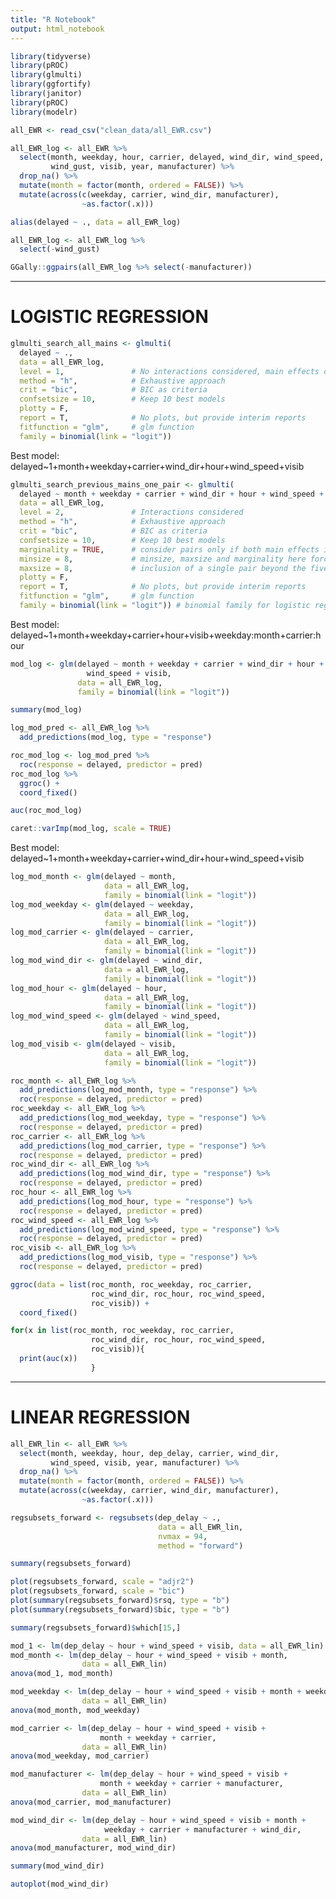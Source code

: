 ```yaml
---
title: "R Notebook"
output: html_notebook
---
```


```r
library(tidyverse)
library(pROC)
library(glmulti)
library(ggfortify)
library(janitor)
library(pROC)
library(modelr)
```

```r
all_EWR <- read_csv("clean_data/all_EWR.csv")
```

```r
all_EWR_log <- all_EWR %>% 
  select(month, weekday, hour, carrier, delayed, wind_dir, wind_speed, 
         wind_gust, visib, year, manufacturer) %>% 
  drop_na() %>% 
  mutate(month = factor(month, ordered = FALSE)) %>% 
  mutate(across(c(weekday, carrier, wind_dir, manufacturer), 
                ~as.factor(.x)))
```

```r
alias(delayed ~ ., data = all_EWR_log)
```

```r
all_EWR_log <- all_EWR_log %>% 
  select(-wind_gust)
```

```r
GGally::ggpairs(all_EWR_log %>% select(-manufacturer))
```

--------------------------------------------------------------------------------

# LOGISTIC REGRESSION

```r
glmulti_search_all_mains <- glmulti(
  delayed ~ ., 
  data = all_EWR_log,
  level = 1,               # No interactions considered, main effects only
  method = "h",            # Exhaustive approach
  crit = "bic",            # BIC as criteria
  confsetsize = 10,        # Keep 10 best models
  plotty = F, 
  report = T,              # No plots, but provide interim reports
  fitfunction = "glm",     # glm function
  family = binomial(link = "logit"))
```

Best model: delayed~1+month+weekday+carrier+wind_dir+hour+wind_speed+visib

```r
glmulti_search_previous_mains_one_pair <- glmulti(
  delayed ~ month + weekday + carrier + wind_dir + hour + wind_speed + visib, 
  data = all_EWR_log,
  level = 2,               # Interactions considered
  method = "h",            # Exhaustive approach
  crit = "bic",            # BIC as criteria
  confsetsize = 10,        # Keep 10 best models
  marginality = TRUE,      # consider pairs only if both main effects in model
  minsize = 8,             # minsize, maxsize and marginality here force 
  maxsize = 8,             # inclusion of a single pair beyond the five main effects
  plotty = F, 
  report = T,              # No plots, but provide interim reports
  fitfunction = "glm",     # glm function
  family = binomial(link = "logit")) # binomial family for logistic regression
```

Best model: delayed~1+month+weekday+carrier+hour+visib+weekday:month+carrier:hour

```r
mod_log <- glm(delayed ~ month + weekday + carrier + wind_dir + hour + 
                 wind_speed + visib,
               data = all_EWR_log, 
               family = binomial(link = "logit"))
```

```r
summary(mod_log)
```

```r
log_mod_pred <- all_EWR_log %>% 
  add_predictions(mod_log, type = "response")
```

```r
roc_mod_log <- log_mod_pred %>% 
  roc(response = delayed, predictor = pred)
roc_mod_log %>% 
  ggroc() +
  coord_fixed()
```

```r
auc(roc_mod_log)
```

```r
caret::varImp(mod_log, scale = TRUE)
```

Best model: delayed~1+month+weekday+carrier+wind_dir+hour+wind_speed+visib

```r
log_mod_month <- glm(delayed ~ month,
                     data = all_EWR_log, 
                     family = binomial(link = "logit"))
log_mod_weekday <- glm(delayed ~ weekday,
                     data = all_EWR_log, 
                     family = binomial(link = "logit"))
log_mod_carrier <- glm(delayed ~ carrier,
                     data = all_EWR_log, 
                     family = binomial(link = "logit"))
log_mod_wind_dir <- glm(delayed ~ wind_dir,
                     data = all_EWR_log, 
                     family = binomial(link = "logit"))
log_mod_hour <- glm(delayed ~ hour,
                     data = all_EWR_log, 
                     family = binomial(link = "logit"))
log_mod_wind_speed <- glm(delayed ~ wind_speed,
                     data = all_EWR_log, 
                     family = binomial(link = "logit"))
log_mod_visib <- glm(delayed ~ visib,
                     data = all_EWR_log, 
                     family = binomial(link = "logit"))
```

```r
roc_month <- all_EWR_log %>% 
  add_predictions(log_mod_month, type = "response") %>% 
  roc(response = delayed, predictor = pred)
roc_weekday <- all_EWR_log %>% 
  add_predictions(log_mod_weekday, type = "response") %>% 
  roc(response = delayed, predictor = pred)
roc_carrier <- all_EWR_log %>% 
  add_predictions(log_mod_carrier, type = "response") %>% 
  roc(response = delayed, predictor = pred)
roc_wind_dir <- all_EWR_log %>% 
  add_predictions(log_mod_wind_dir, type = "response") %>% 
  roc(response = delayed, predictor = pred)
roc_hour <- all_EWR_log %>% 
  add_predictions(log_mod_hour, type = "response") %>% 
  roc(response = delayed, predictor = pred)
roc_wind_speed <- all_EWR_log %>% 
  add_predictions(log_mod_wind_speed, type = "response") %>% 
  roc(response = delayed, predictor = pred)
roc_visib <- all_EWR_log %>% 
  add_predictions(log_mod_visib, type = "response") %>% 
  roc(response = delayed, predictor = pred)
```

```r
ggroc(data = list(roc_month, roc_weekday, roc_carrier,
                  roc_wind_dir, roc_hour, roc_wind_speed, 
                  roc_visib)) +
  coord_fixed()
```

```r
for(x in list(roc_month, roc_weekday, roc_carrier,
                  roc_wind_dir, roc_hour, roc_wind_speed, 
                  roc_visib)){
  print(auc(x))
                  }
```

--------------------------------------------------------------------------------

# LINEAR REGRESSION

```r
all_EWR_lin <- all_EWR %>% 
  select(month, weekday, hour, dep_delay, carrier, wind_dir,
         wind_speed, visib, year, manufacturer) %>% 
  drop_na() %>% 
  mutate(month = factor(month, ordered = FALSE)) %>% 
  mutate(across(c(weekday, carrier, wind_dir, manufacturer), 
                ~as.factor(.x)))
```

```r
regsubsets_forward <- regsubsets(dep_delay ~ ., 
                                 data = all_EWR_lin,
                                 nvmax = 94,
                                 method = "forward")
```

```r
summary(regsubsets_forward)
```

```r
plot(regsubsets_forward, scale = "adjr2")
plot(regsubsets_forward, scale = "bic")
plot(summary(regsubsets_forward)$rsq, type = "b")
plot(summary(regsubsets_forward)$bic, type = "b")
```

```r
summary(regsubsets_forward)$which[15,]
```

```r
mod_1 <- lm(dep_delay ~ hour + wind_speed + visib, data = all_EWR_lin)
mod_month <- lm(dep_delay ~ hour + wind_speed + visib + month, 
                data = all_EWR_lin)
anova(mod_1, mod_month)
```

```r
mod_weekday <- lm(dep_delay ~ hour + wind_speed + visib + month + weekday, 
                data = all_EWR_lin)
anova(mod_month, mod_weekday)
```

```r
mod_carrier <- lm(dep_delay ~ hour + wind_speed + visib + 
                    month + weekday + carrier, 
                data = all_EWR_lin)
anova(mod_weekday, mod_carrier)
```

```r
mod_manufacturer <- lm(dep_delay ~ hour + wind_speed + visib + 
                    month + weekday + carrier + manufacturer, 
                data = all_EWR_lin)
anova(mod_carrier, mod_manufacturer)
```

```r
mod_wind_dir <- lm(dep_delay ~ hour + wind_speed + visib + month + 
                     weekday + carrier + manufacturer + wind_dir, 
                data = all_EWR_lin)
anova(mod_manufacturer, mod_wind_dir)
```

```r
summary(mod_wind_dir)
```

```r
autoplot(mod_wind_dir)
```

